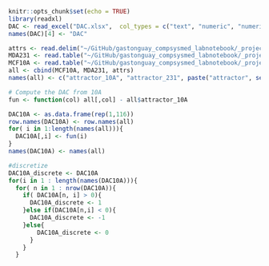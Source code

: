 ```r
knitr::opts_chunk$set(echo = TRUE)
library(readxl)
DAC <- read_excel("DAC.xlsx",  col_types = c("text", "numeric", "numeric", "numeric", "numeric", "skip"))
names(DAC)[4] <- "DAC"

attrs <- read.delim("~/GitHub/gastonguay_compsysmed_labnotebook/_projects/project2/NetworkAnalysis/SFA/Identify Attractors/attractor_df.txt", header=FALSE, row.names=  1)
MDA231 <- read.table("~/GitHub/gastonguay_compsysmed_labnotebook/_projects/project2/NetworkAnalysis/SFA/attractor_231.txt", quote="\"", comment.char="", row.names = 1)
MCF10A <- read.table("~/GitHub/gastonguay_compsysmed_labnotebook/_projects/project2/NetworkAnalysis/SFA/attractor_10A.txt", quote="\"", comment.char="", row.names = 1)
all <- cbind(MCF10A, MDA231, attrs)
names(all) <- c("attractor_10A", "attractor_231", paste("attractor", seq(1:1000), sep = ""))
```

```r
# Compute the DAC from 10A
fun <- function(col) all[,col] - all$attractor_10A 

DAC10A <- as.data.frame(rep(1,116))
row.names(DAC10A) <- row.names(all)
for( i in 1:length(names(all))){
  DAC10A[,i] <- fun(i)
}
names(DAC10A) <- names(all)

#discretize 
DAC10A_discrete <- DAC10A
for(i in 1 : length(names(DAC10A))){
  for( n in 1 : nrow(DAC10A)){
    if( DAC10A[n, i] > 0){
      DAC10A_discrete <- 1
    }else if(DAC10A[n,i] < 0){
      DAC10A_discrete <- -1
    }else{
        DAC10A_discrete <- 0
      }
    }
  }

```


